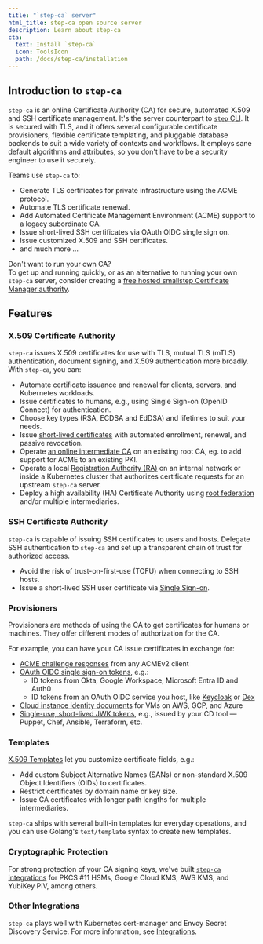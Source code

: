 ```yaml
---
title: "`step-ca` server"
html_title: step-ca open source server
description: Learn about step-ca
cta:
  text: Install `step-ca`
  icon: ToolsIcon
  path: /docs/step-ca/installation
---
```



## Introduction to `step-ca`

`step-ca` is an online Certificate Authority (CA) for secure, automated X.509 and SSH certificate management. 
It's the server counterpart to [`step` CLI](../step-cli).
It is secured with TLS,
and it offers several configurable certificate provisioners, flexible certificate templating, and pluggable database backends to suit a wide variety of contexts and workflows.
It employs sane default algorithms and attributes,
so you don't have to be a security engineer to use it securely.

Teams use `step-ca` to:
- Generate TLS certificates for private infrastructure using the ACME protocol.
- Automate TLS certificate renewal.
- Add Automated Certificate Management Environment (ACME) support to a legacy subordinate CA.
- Issue short-lived SSH certificates via OAuth OIDC single sign on.
- Issue customized X.509 and SSH certificates.
- and much more ...

<Alert severity="success">
  <AlertTitle>Don&apos;t want to run your own CA?</AlertTitle>
  <div>
    To get up and running quickly, or as an alternative to running your own
    <Code>step-ca</Code> server, consider creating a
    <a href="https://smallstep.com/signup?product=cm">free hosted smallstep Certificate Manager authority</a>.
  </div>
</Alert>

## Features

### X.509 Certificate Authority

`step-ca` issues X.509 certificates for use with TLS, mutual TLS (mTLS) authentication, document signing, and X.509 authentication more broadly.
With `step-ca`, you can:

- Automate certificate issuance and renewal for clients, servers, and Kubernetes workloads.
- Issue certificates to humans, e.g., using Single Sign-on (OpenID Connect) for authentication.
- Choose key types (RSA, ECDSA and EdDSA) and lifetimes to suit your needs.
- Issue [short-lived certificates](https://smallstep.com/blog/passive-revocation.html) with automated enrollment, renewal, and passive revocation.
- Operate [an online intermediate CA](https://smallstep.com/docs/tutorials/intermediate-ca-new-ca) on an existing root CA, eg. to add support for ACME to an existing PKI.
- Operate a local [Registration Authority (RA)](./registration-authority-ra-mode.mdx) on an internal network or inside a Kubernetes cluster that authorizes certificate requests for an upstream `step-ca` server.
- Deploy a high availability (HA) Certificate Authority using [root federation](https://smallstep.com/blog/step-v0.8.3-federation-root-rotation.html) and/or multiple intermediaries.


### SSH Certificate Authority

`step-ca` is capable of issuing SSH certificates to users and hosts. Delegate SSH authentication to `step-ca` and set up a transparent chain of trust for authorized access.

- Avoid the risk of trust-on-first-use (TOFU) when connecting to SSH hosts.
- Issue a short-lived SSH user certificate via [Single Sign-on](https://smallstep.com/blog/diy-single-sign-on-for-ssh/).

### Provisioners

Provisioners are methods of using the CA to get certificates for humans or machines.
They offer different modes of authorization for the CA.

For example, you can have your CA issue certificates in exchange for:
- [ACME challenge responses](../tutorials/acme-protocol-acme-clients.mdx) from any ACMEv2 client
- [OAuth OIDC single sign-on tokens](https://smallstep.com/blog/easily-curl-services-secured-by-https-tls.html), e.g.:
  - ID tokens from Okta, Google Workspace, Microsoft Entra ID and Auth0
  - ID tokens from an OAuth OIDC service you host, like [Keycloak](https://www.keycloak.org/) or [Dex](https://github.com/dexidp/dex)
- [Cloud instance identity documents](https://smallstep.com/blog/embarrassingly-easy-certificates-on-aws-azure-gcp/) for VMs on AWS, GCP, and Azure
- [Single-use, short-lived JWK tokens](./provisioners.mdx#jwk), e.g., issued by your CD tool — Puppet, Chef, Ansible, Terraform, etc.

### Templates

[X.509 Templates](./templates.mdx#x509-templates) let you customize certificate fields, e.g.:
- Add custom Subject Alternative Names (SANs) or non-standard X.509 Object Identifiers (OIDs) to certificates.
- Restrict certificates by domain name or key size.
- Issue CA certificates with longer path lengths for multiple intermediaries.

`step-ca` ships with several built-in templates for everyday operations,
and you can use Golang's `text/template` syntax to create new templates.

### Cryptographic Protection

For strong protection of your CA signing keys, we've built [`step-ca` integrations](./configuration.mdx#cryptographic-protection) for PKCS #11 HSMs, Google Cloud KMS, AWS KMS, and YubiKey PIV, among others.

### Other Integrations

`step-ca` plays well with Kubernetes cert-manager and Envoy Secret Discovery Service. For more information, see [Integrations](./integrations.mdx).

